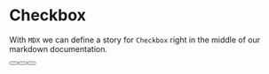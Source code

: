 
<Meta title="MDX/Checkbox" component={Button} />

# Checkbox

With `MDX` we can define a story for `Checkbox` right in the middle of our
markdown documentation.

<Preview>
  <Story name="all checkboxes">
    <form>
      <Button id="Unchecked" label="Unchecked" />
      <Button id="Checked" label="Checked" checked />
      <Button appearance="secondary" id="second" label="Secondary" checked />
    </form>
  </Story>
</Preview>
